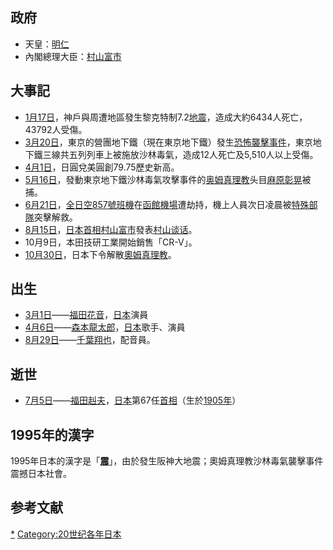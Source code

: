 {{Unreferenced|time=2019-01-31T15:15:07+00:00}}
{{JapanYearTOC|1995}}
{{C20YearInTopic|1995年}}

==政府==
*天皇：[[明仁|明仁]]
*內閣總理大臣：[[村山富市|村山富市]]

== 大事記 ==
*[[1月17日|1月17日]]，神戶與周遭地區發生黎克特制7.2[[阪神大地震|地震]]，造成大約6434人死亡，43792人受傷。
*[[3月20日|3月20日]]，東京的營團地下鐵（現在東京地下鐵）發生[[東京地鐵沙林毒氣事件|恐怖襲擊事件]]，東京地下鐵三線共五列列車上被施放沙林毒氣，造成12人死亡及5,510人以上受傷。
*[[4月1日|4月1日]]，日圓兌美圓創79.75歷史新高。
*[[5月16日|5月16日]]，發動東京地下鐵沙林毒氣攻擊事件的[[奥姆真理教|奥姆真理教]]头目[[麻原彰晃|麻原彰晃]]被捕。
*[[6月21日|6月21日]]，[[全日空857號班機劫機事件|全日空857號班機]]在[[函館機場|函館機場]]遭劫持，機上人員次日凌晨被[[特殊急襲部隊|特殊部隊]]突擊解救。
*[[8月15日|8月15日]]，[[日本首相|日本首相]][[村山富市|村山富市]]發表[[村山谈话|村山谈话]]。
*10月9日，本田技研工業開始銷售「CR-V」。
*[[10月30日|10月30日]]，日本下令解散[[奧姆真理教|奧姆真理教]]。

== 出生 ==
*[[3月1日|3月1日]]——[[福田花音|福田花音]]，[[日本|日本]]演員
*[[4月6日|4月6日]]——[[森本龍太郎|森本龍太郎]]，[[日本|日本]]歌手、演員
*[[8月29日|8月29日]]——[[千葉翔也|千葉翔也]]，配音員。

== 逝世 ==
*[[7月5日|7月5日]]——[[福田赳夫|福田赳夫]]，[[日本|日本]]第67任[[日本首相|首相]]（生於[[1905年|1905年]]）

== 1995年的漢字 ==
{{Sidebar
| name = YearInTopic
| style = width: 25em;
| outertitle = 1995年的漢字
| topimage = 
| topcaption =
| content1style = font-size:600%; padding-top: 40px;
| content1 = 震
| content2style = padding-top: 10px;
| content2 = 
}}

1995年日本的漢字是「'''[[:wikt:震|震]]'''」，由於發生阪神大地震；奧姆真理教沙林毒氣襲擊事件震撼日本社會。

== 参考文献 ==
<div class="references-small">
<references />
</div>

[[Category:1995年日本|*]]
[[Category:20世纪各年日本|Category:20世纪各年日本]]